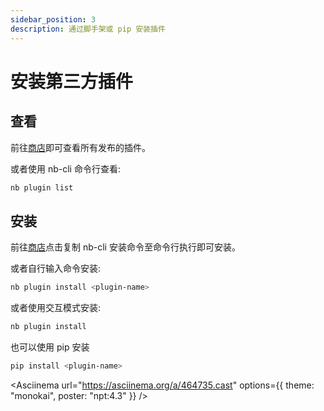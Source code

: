 ```yaml
---
sidebar_position: 3
description: 通过脚手架或 pip 安装插件
---
```



# 安装第三方插件

## 查看

前往[商店](/store)即可查看所有发布的插件。

或者使用 nb-cli 命令行查看:

```bash
nb plugin list
```

## 安装

前往[商店](/store)点击复制 nb-cli 安装命令至命令行执行即可安装。

或者自行输入命令安装:

```bash
nb plugin install <plugin-name>
```

或者使用交互模式安装:

```bash
nb plugin install
```

也可以使用 pip 安装

```bash
pip install <plugin-name>
```

<Asciinema
  url="https://asciinema.org/a/464735.cast"
  options={{ theme: "monokai", poster: "npt:4.3" }}
/>
